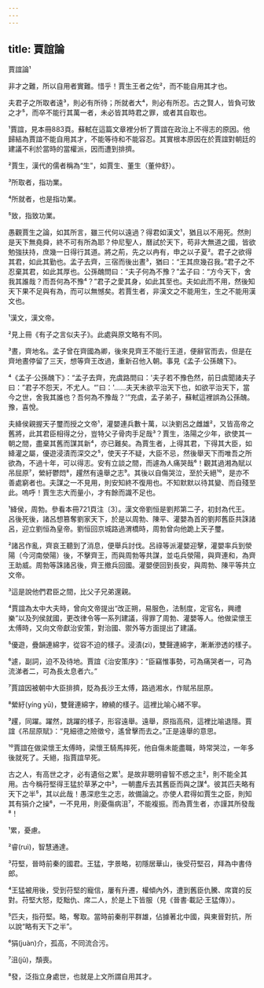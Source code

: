 ```yaml
---
---
---
```

title: 賈誼論
---




賈誼論¹

非才之難，所以自用者實難。惜乎！賈生王者之佐²，而不能自用其才也。

夫君子之所取者遠³，則必有所待；所就者大⁴，則必有所忍。古之賢人，皆負可致之才⁵，而卒不能行其萬一者，未必皆其時君之罪，或者其自取也。

¹賈誼，見本冊883頁。蘇軾在這篇文章裡分析了賈誼在政治上不得志的原因。他歸結為賈誼不能自用其才，不能等待和不能容忍。其實根本原因在於賈誼對朝廷的建議不利於當時的當權派，因而遭到排擠。

²賈生，漢代的儒者稱為“生”，如賈生、董生（董仲舒）。

³所取者，指功業。

⁴所就者，也是指功業。

⁵致，指致功業。

愚觀賈生之論，如其所言，雖三代何以遠過？得君如漢文¹，猶且以不用死。然則是天下無堯舜，終不可有所為耶？仲尼聖人，曆試於天下，苟非大無道之國，皆欲勉強扶持，庶幾一日得行其道。將之荊，先之以冉有，申之以子夏²。君子之欲得其君，如此其勤也。孟子去齊，三宿而後出晝³，猶曰：“王其庶幾召我。”君子之不忍棄其君，如此其厚也。公孫醜問曰：“夫子何為不豫？”孟子曰：“方今天下，舍我其誰哉？而吾何為不豫⁴？”君子之愛其身，如此其至也。夫如此而不用，然後知天下果不足與有為，而可以無憾矣。若賈生者，非漢文之不能用生，生之不能用漢文也。

¹漢文，漢文帝。

²見上冊《有子之言似夫子》。此處與原文略有不同。

³晝，齊地名。孟子曾在齊國為卿，後來見齊王不能行王道，便辭官而去，但是在齊地晝停留了三天，想等齊王改過，重新召他入朝。事見《孟子·公孫醜下》。

⁴《孟子·公孫醜下》：“孟子去齊，充虞路問曰：'夫子若不豫色然，前日虞聞諸夫子曰：”君子不怨天，不尤人。“'曰：'……夫天未欲平治天下也，如欲平治天下，當今之世，舍我其誰也？吾何為不豫哉？'”充虞，孟子弟子，蘇軾這裡誤為公孫醜。豫，喜悅。

夫絳侯親握天子璽而授之文帝¹，灌嬰連兵數十萬，以決劉呂之雌雄²，又皆高帝之舊將，此其君臣相得之分，豈特父子骨肉手足哉³？賈生，洛陽之少年，欲使其一朝之間，盡棄其舊而謀其新⁴，亦已難矣。為賈生者，上得其君，下得其大臣，如絳灌之屬，優遊浸漬而深交之⁵，使天子不疑，大臣不忌，然後舉天下而唯吾之所欲為，不過十年，可以得志。安有立談之間，而遽為人痛哭哉⁶！觀其過湘為賦以吊屈原⁷，縈紆鬱悶⁸，趯然有遠舉之志⁹。其後以自傷哭泣，至於夭絕¹⁰，是亦不善處窮者也。夫謀之一不見用，則安知終不復用也。不知默默以待其變、而自殘至此。嗚呼！賈生志大而量小，才有餘而識不足也。

¹絳侯，周勃。參看本冊721頁注〔3〕。漢文帝劉恒是劉邦第二子，初封為代王。呂後死後，諸呂想篡奪劉家天下，於是以周勃、陳平、灌嬰為首的劉邦舊臣共誅諸呂，迎立劉恒為皇帝。劉恒回京城路過渭橋時，周勃曾向他跪上天子璽。

²諸呂作亂，齊哀王聽到了消息，便舉兵討伐。呂祿等派灌嬰迎擊，灌嬰率兵到滎陽（今河南滎陽）後，不擊齊王，而與周勃等共謀，並屯兵滎陽，與齊連和，為齊王助威。周勃等誅諸呂後，齊王撤兵回國。灌嬰便回到長安，與周勃、陳平等共立文帝。

³這是說他們君臣之間，比父子兄弟還親。

⁴賈誼為太中大夫時，曾向文帝提出“改正朔，易服色，法制度，定官名，興禮樂”以及列侯就國，更改律令等一系列建議，得罪了周勃、灌嬰等人。他做梁懷王太傅時，又向文帝獻治安策，對治國、禦外等方面提出了建議。

⁵優遊，疊韻連綿字，從容不迫的樣子。浸漬(zì)，雙聲連綿字，漸漸滲透的樣子。

⁶遽，副詞，迫不及待地。賈誼《治安策序》：“臣竊惟事勢，可為痛哭者一，可為流涕者二，可為長太息者六。”

⁷賈誼因被朝中大臣排擠，貶為長沙王太傅，路過湘水，作賦吊屈原。

⁸縈紆(yíng yū)，雙聲連綿字，繚繞的樣子。這裡比喻心緒不寧。

⁹趯，同躍。躍然，跳躍的樣子，形容遠舉。遠舉，原指高飛，這裡比喻退隱。賈誼《吊屈原賦》：“見細德之險徵兮，遙曾擊而去之。”正是遠舉的意思。

¹⁰賈誼在做梁懷王太傅時，梁懷王騎馬摔死，他自傷未能盡職，時常哭泣，一年多後就死了。夭絕，指賈誼早死。

古之人，有高世之才，必有遺俗之累¹。是故非聰明睿智不惑之主²，則不能全其用。古今稱苻堅得王猛於草茅之中³，一朝盡斥去其舊臣而與之謀⁴。彼其匹夫略有天下之半⁵，其以此哉！愚深悲生之志，故備論之。亦使人君得如賈生之臣，則知其有狷介之操⁶，一不見用，則憂傷病沮⁷，不能複振。而為賈生者，亦謹其所發哉⁸！

¹累，憂慮。

²睿(ruì)，智慧通達。

³苻堅，晉時前秦的國君。王猛，字景略，初隱居華山，後受苻堅召，拜為中書侍郎。

⁴王猛被用後，受到苻堅的寵信，屢有升遷，權傾內外，遭到舊臣仇騰、席寶的反對。苻堅大怒，貶黜仇、席二人，於是上下皆服（見《晉書·載記·王猛傳》）。

⁵匹夫，指苻堅。略，奪取。當時前秦削平群雄，佔據著北中國，與東晉對抗，所以說“略有天下之半”。

⁶狷(juàn)介，孤高，不同流合污。

⁷沮(jǔ)，頹喪。

⁸發，泛指立身處世，也就是上文所謂自用其才。